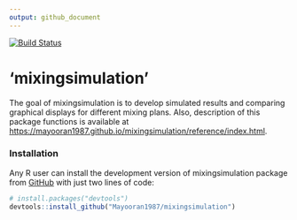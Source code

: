 ---
output: github_document
---

[![Build Status](https://travis-ci.com/Mayooran1987/mixingsimulation.svg?branch=main)](https://travis-ci.com/Mayooran1987/mixingsimulation)

<!-- <style> -->
<!-- body {text-align: justify} -->
<!-- </style> -->

# 'mixingsimulation'

The goal of mixingsimulation is to develop simulated results and comparing graphical displays for different mixing plans. Also, description of this package functions is available at <https://mayooran1987.github.io/mixingsimulation/reference/index.html>.

### Installation

Any R user can install the development version of mixingsimulation package from [GitHub](https://github.com/) with just two lines of code:

``` r
# install.packages("devtools")
devtools::install_github("Mayooran1987/mixingsimulation")
```


<!-- ### Explanation of the analytical sample preparation process for microorganisms testing -->
<!-- <center> -->
<!-- ![Figure 1](F:/Package_mixing/analytical_sample.jpg){width=80%} -->
<!-- </center> -->




<!-- The homogenisation occurs stage-by-stage in the powder-mixing process, which is illustrated in the following Figure. -->

<!-- ```{r, fig.cap="\\label{Figure 1} Explanation of the analytical sample preparation process for microorganisms testing"} -->
<!-- knitr::include_graphics("analytical_sample.pdf") -->
<!-- ``` -->


